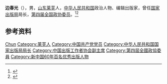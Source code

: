 '''边春光'''（{{bd|1925年||1989年|12月29日}}），男，[[山东|山东]][[莱芜市|莱芜]]人，[[中华人民共和国|中华人民共和国]]政治人物、编辑出版家，曾任[[国家出版局|国家出版局]]局长，[[第四届全国政协委员|第四届全国政协委员]]。<ref>{{Cite book|title=历届全国政协委员人名辞典|author=|publisher=中国国际广播出版社|year=1996|isbn=9787507813746|location=北京|pages=286}}</ref><ref>{{Cite book|title=中华人民共和国职官志|author=何虎生, 李耀东, 向常福主编|publisher=中国社会出版社|year=2003|isbn=9787800883934|location=北京|pages=}}</ref>

== 参考资料 ==
{{reflist}}

{{中国人物小作品}}
{{Navboxes
| title  = 边春光在[[中国出版协会|中国出版协会]]的职务
| list1  =
{{中国出版工作者协会第一届理事会}}
{{中国出版工作者协会第二届理事会}}
}}

{{Authority control}}
{{DEFAULTSORT:Bian边}}
[[Category:边姓|Chun]]
[[Category:莱芜人|Category:莱芜人]]
[[Category:中国共产党党员|Category:中国共产党党员]]
[[Category:中华人民共和国国家出版局局长|Category:中华人民共和国国家出版局局长]]
[[Category:中国出版工作者协会副主席|Category:中国出版工作者协会副主席]]
[[Category:第四屆全國政協委員|Category:第四屆全國政協委員]]
[[Category:新中国60年百名优秀出版人物|Category:新中国60年百名优秀出版人物]]